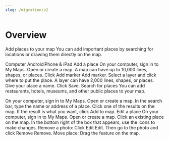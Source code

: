 ```yaml
---
slug: /migration/v2
---
```


# Overview

Add places to your map
You can add important places by searching for locations or drawing them directly on the map.

Computer AndroidiPhone & iPad
Add a place
On your computer, sign in to My Maps.
Open or create a map. A map can have up to 10,000 lines, shapes, or places.
Click Add marker Add marker.
Select a layer and click where to put the place. A layer can have 2,000 lines, shapes, or places.
Give your place a name.
Click Save.
Search for places
You can add restaurants, hotels, museums, and other public places to your map.

On your computer, sign in to My Maps.
Open or create a map.
In the search bar, type the name or address of a place.
Click one of the results on the map.
If the result is what you want, click Add to map.
Edit a place
On your computer, sign in to My Maps.
Open or create a map.
Click an existing place on the map. In the bottom right of the box that appears, use the icons to make changes.
Remove a photo: Click Edit Edit. Then go to the photo and click Remove Remove.
Move place: Drag the feature on the map.